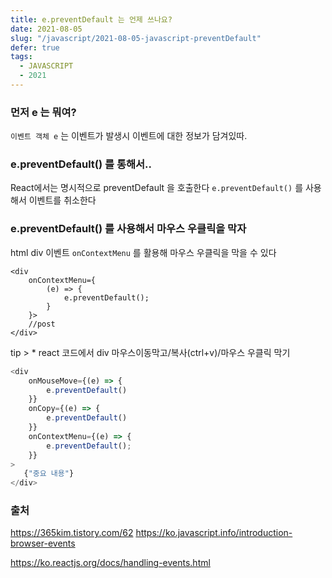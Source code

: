 ```yaml
---
title: e.preventDefault 는 언제 쓰나요?
date: 2021-08-05
slug: "/javascript/2021-08-05-javascript-preventDefault"
defer: true
tags:
  - JAVASCRIPT
  - 2021
---
```


###  먼저 e 는 뭐여?

`이벤트 객체 e` 는 이벤트가 발생시 이벤트에 대한 정보가 담겨있따.


###  e.preventDefault() 를 통해서..
React에서는 명시적으로 preventDefault 을 호출한다
`e.preventDefault()` 를 사용해서 이벤트를 취소한다

### e.preventDefault() 를 사용해서 마우스 우클릭을 막자
html div 이벤트 `onContextMenu` 를 활용해 마우스 우클릭을 막을 수 있다
```
<div
    onContextMenu={
        (e) => {
            e.preventDefault();
        }
    }>
    //post
</div>
```

tip > * react 코드에서 div 마우스이동막고/복사(ctrl+v)/마우스 우클릭 막기

```javascript
<div
    onMouseMove={(e) => {
        e.preventDefault()
    }}
    onCopy={(e) => {
        e.preventDefault()
    }}
    onContextMenu={(e) => {
        e.preventDefault();
    }}
>
   {"중요 내용"}
</div>
```
###  출처
https://365kim.tistory.com/62
https://ko.javascript.info/introduction-browser-events

https://ko.reactjs.org/docs/handling-events.html

